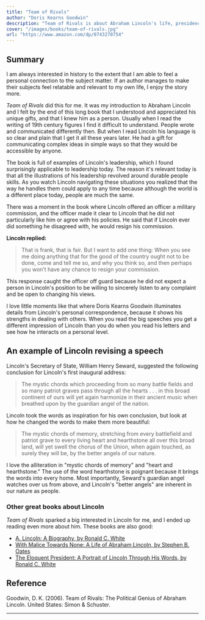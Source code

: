 ```yaml
---
title: "Team of Rivals"
author: "Doris Kearns Goodwin"
description: "Team of Rivals is about Abraham Lincoln's life, presidency, and leadership. It made Lincoln relatable for me."
cover: "/images/books/team-of-rivals.jpg"
url: "https://www.amazon.com/dp/0743270754"
---
```


## Summary

I am always interested in history to the extent that I am able to feel a personal connection to the subject matter. If an author manages to make their subjects feel relatable and relevant to my own life, I enjoy the story more.

_Team of Rivals_ did this for me. It was my introduction to Abraham Lincoln and I felt by the end of this long book that I understood and appreciated his unique gifts, and that I knew him as a person. Usually when I read the writing of 19th century figures I find it difficult to understand. People wrote and communicated differently then. But when I read Lincoln his language is so clear and plain that I get it all these years later. He had a gift for communicating complex ideas in simple ways so that they would be accessible by anyone.

The book is full of examples of Lincoln's leadership, which I found surprisingly applicable to leadership today. The reason it's relevant today is that all the illustrations of his leadership revolved around durable people skills. As you watch Lincoln navigating these situations you realized that the way he handles them could apply to any time because although the world is a different place today, people are much the same.

There was a moment in the book where Lincoln offered an officer a military commission, and the officer made it clear to Lincoln that he did not particularly like him or agree with his policies. He said that if Lincoln ever did something he disagreed with, he would resign his commission.

**Lincoln replied:**

> That is frank, that is fair. But I want to add one thing: When you see me doing anything that for the good of the country ought not to be done, come and tell me so, and why you think so, and then perhaps you won’t have any chance to resign your commission.

This response caught the officer off guard because he did not expect a person in Lincoln's position to be willing to sincerely listen to any complaint and be open to changing his views.

I love little moments like that where Doris Kearns Goodwin illuminates details from Lincoln's personal correspondence, because it shows his strengths in dealing with others. When you read the big speeches you get a different impression of Lincoln than you do when you read his letters and see how he interacts on a personal level.

## An example of Lincoln revising a speech

Lincoln's Secretary of State, William Henry Seward, suggested the following conclusion for Lincoln's first inaugural address:

> The mystic chords which proceeding from so many battle fields and so many patriot graves pass through all the hearts . . . in this broad continent of ours will yet again harmonize in their ancient music when breathed upon by the guardian angel of the nation.

Lincoln took the words as inspiration for his own conclusion, but look at how he changed the words to make them more beautiful:

> The mystic chords of memory, stretching from every battlefield and patriot grave to every living heart and hearthstone all over this broad land, will yet swell the chorus of the Union, when again touched, as surely they will be, by the better angels of our nature.

I love the alliteration in "mystic chords of memory" and "heart and hearthstone." The use of the word hearthstone is poignant because it brings the words into every home. Most importantly, Seward's guardian angel watches over us from above, and Lincoln's "better angels" are inherent in our nature as people.

### Other great books about Lincoln

_Team of Rivals_ sparked a big interested in Lincoln for me, and I ended up reading even more about him. These books are also good:

- [A. Lincoln: A Biography, by Ronald C. White](https://www.amazon.com/Lincoln-Biography-Ronald-C-White/dp/0812975707/)
- [With Malice Towards None: A Life of Abraham Lincoln, by Stephen B. Oates](https://www.amazon.com/Malice-Toward-None-Abraham-Lincoln/dp/0060924713/)
- [The Eloquent President: A Portrait of Lincoln Through His Words, by Ronald C. White](https://www.amazon.com/Eloquent-President-Portrait-Lincoln-Through/dp/1400061199/)

<HrSection />

## Reference

Goodwin, D. K. (2006). Team of Rivals: The Political Genius of Abraham Lincoln. United States: Simon & Schuster.

---
